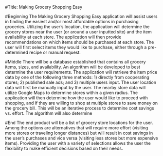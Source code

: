 #Title: Making Grocery Shopping Easy

#Beginning
The Making Grocery Shopping Easy application will assist users in finding the easiest and/or most affordable options in purchasing groceries. Utilizing the user’s location, the application will determine the grocery stores near the user (or around a user inputted site) and the item availability at each store. The application will then provide recommendations on which items should be purchased at each store. 
The user will first select items they would like to purchase, either through a pre-determined recipe or manual request. 

#Middle
There will be a database established that contains all grocery items, sizes, and availability. An algorithm will be developed to best determine the user requirements. 
The application will retrieve the item price data by one of the following three methods: 1) directly from cooperating stores; 2) published sale ads; and 3) multiple users input. The user location data will first be manually input by the user. The nearby store data will utilize Google Maps to determine stores within a given radius. 
The application will then determine how the user would like to proceed with shopping, and if they are willing to shop at multiple stores to save money on the grocery bill. This will be an iterative process to determine cost savings vs. effort. The algorithm will also determine 

#End
The end product will be a list of grocery store locations for the user. Among the options are alternatives that will require more effort (visiting more stores or traveling longer distances) but will result in cost savings in the user’s purchases and vice versa (visiting less stores but more expensive items). Providing the user with a variety of selections allows the user the flexibility to make efficient decisions based on their needs. 

